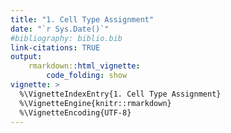 ```yaml
---
title: "1. Cell Type Assignment"
date: "`r Sys.Date()`"
#bibliography: biblio.bib
link-citations: TRUE
output: 
    rmarkdown::html_vignette:
        code_folding: show
vignette: >
  %\VignetteIndexEntry{1. Cell Type Assignment}
  %\VignetteEngine{knitr::rmarkdown}
  %\VignetteEncoding{UTF-8}
---
```

